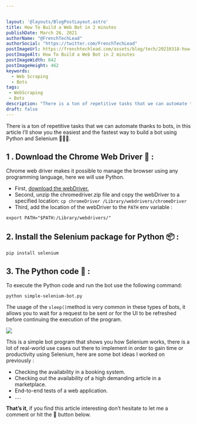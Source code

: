 ```yaml
---


layout: '@layouts/BlogPostLayout.astro'
title: How To Build a Web Bot in 2 minutes
publishDate: March 26, 2021
authorName: "@FrenchTechLead"
authorSocial: "https://twitter.com/FrenchTechLead"
postImageUrl: https://frenchtechlead.com/assets/blog/tech/20210318-how-to-build-a-web-bot-in-2-minutes/0.jpg
postImageAlt: How To Build a Web Bot in 2 minutes
postImageWidth: 842
postImageHeight: 462
keywords:
  - Web Scraping
  - Bots
tags:
 - WebScraping
 - Bots
description: "There is a ton of repetitive tasks that we can automate thanks to bots, in this article I’ll show you the easiest and the fastest way to build a bot using Python and Selenium 🚀🚀🚀."
draft: false
---
```


There is a ton of repetitive tasks that we can automate thanks to bots, in this article I’ll show you the easiest and the fastest way to build a bot using Python and Selenium 🚀🚀🚀.




1 . Download the Chrome Web Driver 🔨 :
---------------------------------------

Chrome web driver makes it possible to manage the browser using any programming language, here we will use Python.

*   First, [download the webDriver.](https://chromedriver.chromium.org/downloads)
*   Second, unzip the chromedriver.zip file and copy the webDriver to a specified location: `cp chromeDriver /Library/webdrivers/chromeDriver`
*   Third, add the location of the webDriver to the `PATH` env variable :

```
export PATH="$PATH:/Library/webdrivers/"
```



2\. Install the Selenium package for Python 📦 :
------------------------------------------------

```
pip install selenium
```



3\. The Python code 🐍 :
------------------------

To execute the Python code and run the bot use the following command:

```
python simple-selenium-bot.py
```

The usage of the `sleep()`method is very common in these types of bots, it allows you to wait for a request to be sent or for the UI to be refreshed before continuing the execution of the program.

<Image w="1280" h="800" src={img1} t="The Selenium Bot in Action" solo="true" />

This is a simple bot program that shows you how Selenium works, there is a lot of real-world use cases out there to implement in order to gain time or productivity using Selenium, here are some bot ideas I worked on previously :

*   Checking the availability in a booking system.
*   Checking out the availability of a high demanding article in a marketplace.
*   End-to-end tests of a web application.
*   ….



**That’s it**, if you find this article interesting don’t hesitate to let me a comment or hit the 👏 button below.